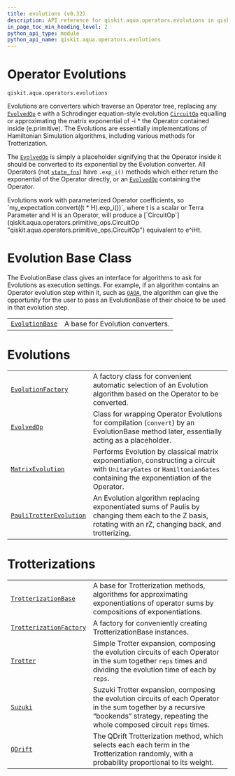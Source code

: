 ```yaml
---
title: evolutions (v0.32)
description: API reference for qiskit.aqua.operators.evolutions in qiskit v0.32
in_page_toc_min_heading_level: 2
python_api_type: module
python_api_name: qiskit.aqua.operators.evolutions
---
```


<span id="module-qiskit.aqua.operators.evolutions" />

<span id="qiskit-aqua-operators-evolutions" />

<span id="operator-evolutions-qiskit-aqua-operators-evolutions" />

# Operator Evolutions

`qiskit.aqua.operators.evolutions`

Evolutions are converters which traverse an Operator tree, replacing any [`EvolvedOp`](qiskit.aqua.operators.evolutions.EvolvedOp "qiskit.aqua.operators.evolutions.EvolvedOp") e with a Schrodinger equation-style evolution [`CircuitOp`](qiskit.aqua.operators.primitive_ops.CircuitOp "qiskit.aqua.operators.primitive_ops.CircuitOp") equalling or approximating the matrix exponential of -i \* the Operator contained inside (e.primitive). The Evolutions are essentially implementations of Hamiltonian Simulation algorithms, including various methods for Trotterization.

The [`EvolvedOp`](qiskit.aqua.operators.evolutions.EvolvedOp "qiskit.aqua.operators.evolutions.EvolvedOp") is simply a placeholder signifying that the Operator inside it should be converted to its exponential by the Evolution converter. All Operators (not [`state_fns`](qiskit.aqua.operators.state_fns#module-qiskit.aqua.operators.state_fns "qiskit.aqua.operators.state_fns")) have `.exp_i()` methods which either return the exponential of the Operator directly, or an [`EvolvedOp`](qiskit.aqua.operators.evolutions.EvolvedOp "qiskit.aqua.operators.evolutions.EvolvedOp") containing the Operator.

<Admonition title="Note" type="note">
  Evolutions work with parameterized Operator coefficients, so `my_expectation.convert((t * H).exp_i())`, where t is a scalar or Terra Parameter and H is an Operator, will produce a [`CircuitOp`](qiskit.aqua.operators.primitive_ops.CircuitOp "qiskit.aqua.operators.primitive_ops.CircuitOp") equivalent to e^iHt.
</Admonition>

# Evolution Base Class

The EvolutionBase class gives an interface for algorithms to ask for Evolutions as execution settings. For example, if an algorithm contains an Operator evolution step within it, such as [`QAOA`](qiskit.aqua.algorithms.QAOA "qiskit.aqua.algorithms.QAOA"), the algorithm can give the opportunity for the user to pass an EvolutionBase of their choice to be used in that evolution step.

|                                                                                                                    |                                  |
| ------------------------------------------------------------------------------------------------------------------ | -------------------------------- |
| [`EvolutionBase`](qiskit.aqua.operators.evolutions.EvolutionBase "qiskit.aqua.operators.evolutions.EvolutionBase") | A base for Evolution converters. |

# Evolutions

|                                                                                                                                            |                                                                                                                                                                        |
| ------------------------------------------------------------------------------------------------------------------------------------------ | ---------------------------------------------------------------------------------------------------------------------------------------------------------------------- |
| [`EvolutionFactory`](qiskit.aqua.operators.evolutions.EvolutionFactory "qiskit.aqua.operators.evolutions.EvolutionFactory")                | A factory class for convenient automatic selection of an Evolution algorithm based on the Operator to be converted.                                                    |
| [`EvolvedOp`](qiskit.aqua.operators.evolutions.EvolvedOp "qiskit.aqua.operators.evolutions.EvolvedOp")                                     | Class for wrapping Operator Evolutions for compilation (`convert`) by an EvolutionBase method later, essentially acting as a placeholder.                              |
| [`MatrixEvolution`](qiskit.aqua.operators.evolutions.MatrixEvolution "qiskit.aqua.operators.evolutions.MatrixEvolution")                   | Performs Evolution by classical matrix exponentiation, constructing a circuit with `UnitaryGates` or `HamiltonianGates` containing the exponentiation of the Operator. |
| [`PauliTrotterEvolution`](qiskit.aqua.operators.evolutions.PauliTrotterEvolution "qiskit.aqua.operators.evolutions.PauliTrotterEvolution") | An Evolution algorithm replacing exponentiated sums of Paulis by changing them each to the Z basis, rotating with an rZ, changing back, and trotterizing.              |

# Trotterizations

|                                                                                                                                            |                                                                                                                                                                                        |
| ------------------------------------------------------------------------------------------------------------------------------------------ | -------------------------------------------------------------------------------------------------------------------------------------------------------------------------------------- |
| [`TrotterizationBase`](qiskit.aqua.operators.evolutions.TrotterizationBase "qiskit.aqua.operators.evolutions.TrotterizationBase")          | A base for Trotterization methods, algorithms for approximating exponentiations of operator sums by compositions of exponentiations.                                                   |
| [`TrotterizationFactory`](qiskit.aqua.operators.evolutions.TrotterizationFactory "qiskit.aqua.operators.evolutions.TrotterizationFactory") | A factory for conveniently creating TrotterizationBase instances.                                                                                                                      |
| [`Trotter`](qiskit.aqua.operators.evolutions.Trotter "qiskit.aqua.operators.evolutions.Trotter")                                           | Simple Trotter expansion, composing the evolution circuits of each Operator in the sum together `reps` times and dividing the evolution time of each by `reps`.                        |
| [`Suzuki`](qiskit.aqua.operators.evolutions.Suzuki "qiskit.aqua.operators.evolutions.Suzuki")                                              | Suzuki Trotter expansion, composing the evolution circuits of each Operator in the sum together by a recursive “bookends” strategy, repeating the whole composed circuit `reps` times. |
| [`QDrift`](qiskit.aqua.operators.evolutions.QDrift "qiskit.aqua.operators.evolutions.QDrift")                                              | The QDrift Trotterization method, which selects each each term in the Trotterization randomly, with a probability proportional to its weight.                                          |

